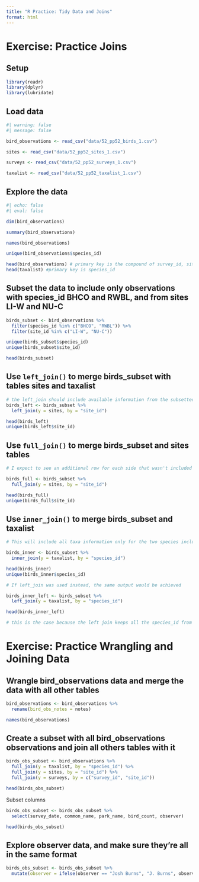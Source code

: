 ```yaml
---
title: "R Practice: Tidy Data and Joins"
format: html
---
```

# Exercise: Practice Joins
## Setup

```r
library(readr)
library(dplyr)
library(lubridate)
```

## Load data

```r
#| warning: false
#| message: false

bird_observations <- read_csv("data/52_pp52_birds_1.csv")

sites <- read_csv("data/52_pp52_sites_1.csv")

surveys <- read_csv("data/52_pp52_surveys_1.csv")

taxalist <- read_csv("data/52_pp52_taxalist_1.csv")
```


## Explore the data 

```r
#| echo: false
#| eval: false

dim(bird_observations)

summary(bird_observations)

names(bird_observations)

unique(bird_observations$species_id)
```

```r
head(bird_observations) # primary key is the compound of survey_id, site_id and species_id. foreign key is species_id
head(taxalist) #primary key is species_id
```

## Subset the data to include only observations with species_id BHCO and RWBL, and from sites LI-W and NU-C

```r
birds_subset <- bird_observations %>% 
  filter(species_id %in% c("BHCO", "RWBL")) %>% 
  filter(site_id %in% c("LI-W", "NU-C"))

unique(birds_subset$species_id)
unique(birds_subset$site_id)

head(birds_subset)
```
## Use `left_join()` to merge birds_subset with tables sites and taxalist
```r
# the left_join should include available information from the subsetted sites only, and all information about sites not in birds_subset will not be included in the merged table
birds_left <- birds_subset %>% 
  left_join(y = sites, by = "site_id")

head(birds_left)
unique(birds_left$site_id)
```

## Use `full_join()` to merge birds_subset and sites tables
```r
# I expect to see an additional row for each side that wasn't included in birds_subset in which the birds_subset columns are 'na'

birds_full <- birds_subset %>% 
  full_join(y = sites, by = "site_id")

head(birds_full)
unique(birds_full$site_id)
```

## Use `inner_join()` to merge birds_subset and taxalist
```r
# This will include all taxa information only for the two species included in birds_subset

birds_inner <- birds_subset %>% 
  inner_join(y = taxalist, by = "species_id")

head(birds_inner)
unique(birds_inner$species_id)

# If left_join was used instead, the same output would be achieved

birds_inner_left <- birds_subset %>% 
  left_join(y = taxalist, by = "species_id")

head(birds_inner_left)

# this is the case because the left join keeps all the species_id from the x table, and in this case the y table contains all of those values as well, so nothing is excluded. If there were species_id's that were unique to the birds_subset table then this wouldn't have been true
```

# Exercise: Practice Wrangling and Joining Data

## Wrangle bird_observations data and merge the data with all other tables

```r
bird_observations <- bird_observations %>% 
  rename(bird_obs_notes = notes)

names(bird_observations)
```

## Create a subset with all bird_observations observations and join all others tables with it
```r
birds_obs_subset <- bird_observations %>% 
  full_join(y = taxalist, by = "species_id") %>% 
  full_join(y = sites, by = "site_id") %>% 
  full_join(y = surveys, by = c("survey_id", "site_id"))

head(birds_obs_subset)
```
Subset columns
```r
birds_obs_subset <- birds_obs_subset %>% 
  select(survey_date, common_name, park_name, bird_count, observer)

head(birds_obs_subset)
```

## Explore observer data, and make sure they're all in the same format
```r
birds_obs_subset <- birds_obs_subset %>% 
  mutate(observer = ifelse(observer == "Josh Burns", "J. Burns", observer))
```



